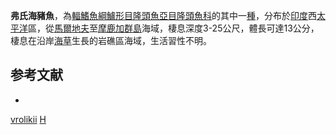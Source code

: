 {{Speciesbox 
| taxon = Halichoeres vrolikii
| image = Halichoeres vrolikii.jpg
| status = LC
| status_system = IUCN3.1
| authority = [[Bleeker|Bleeker]], 1855
| synonyms = *''Julis vrolikii''<br /><small>Bleeker, 1855</small>
*''Halichoeres vroliki''<br /><small>Bleeker, 1855</small>
}}

'''弗氏海豬魚'''，為[[輻鰭魚綱|輻鰭魚綱]][[鱸形目|鱸形目]][[隆頭魚亞目|隆頭魚亞目]][[隆頭魚科|隆頭魚科]]的其中一[[種|種]]，分布於[[印度|印度]]西[[太平洋|太平洋]]區，從[[馬爾地夫|馬爾地夫]]至[[摩鹿加群島|摩鹿加群島]]海域，棲息深度3-25公尺，體長可達13公分，棲息在沿岸[[海草|海草]]生長的岩礁區海域，生活習性不明。

==参考文献==
*{{FishBase_species|genus=Halichoeres|species=vrolikii |year=2013|month=7}}

{{taxonbar}}

[[Category:海豬魚屬|vrolikii]]
[[Category:1855年描述的魚類|H]]